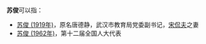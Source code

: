 '''苏俊'''可以指：
* [[苏俊_(1919年)|苏俊 (1919年)]]，原名唐德静，武汉市教育局党委副书记，[[宋侃夫|宋侃夫]]之妻
* [[苏俊_(1962年)|苏俊 (1962年)]]，第十二届全国人大代表

{{disambig}}